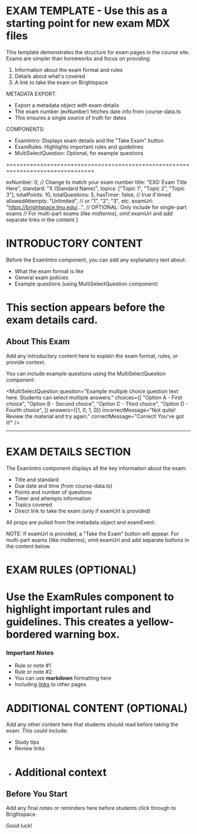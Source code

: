 
# EXAM TEMPLATE - Use this as a starting point for new exam MDX files

This template demonstrates the structure for exam pages in the course site.
Exams are simpler than homeworks and focus on providing:

1. Information about the exam format and rules
2. Details about what's covered
3. A link to take the exam on Brightspace

METADATA EXPORT:

- Export a metadata object with exam details
- The exam number (exNumber) fetches date info from course-data.ts
- This ensures a single source of truth for dates

COMPONENTS:

- ExamIntro: Displays exam details and the "Take Exam" button
- ExamRules: Highlights important rules and guidelines
- MultiSelectQuestion: Optional, for example questions

================================================================================

  exNumber: 0, // Change to match your exam number
  title: "EX0: Exam Title Here",
  standard: "X (Standard Name)",
  topics: ["Topic 1", "Topic 2", "Topic 3"],
  totalPoints: 10,
  totalQuestions: 5,
  hasTimer: false, // true if timed
  allowedAttempts: "Unlimited", // or "1", "2", "3", etc.
  examUrl: "https://brightspace.lmu.edu/...", // OPTIONAL: Only include for single-part exams
  // For multi-part exams (like midterms), omit examUrl and add separate links in the content
}


# INTRODUCTORY CONTENT

Before the ExamIntro component, you can add any explanatory text about:

- What the exam format is like
- General exam policies
- Example questions (using MultiSelectQuestion component)

# This section appears before the exam details card.

## About This Exam

Add any introductory content here to explain the exam format, rules, or provide context.

You can include example questions using the MultiSelectQuestion component:

<MultiSelectQuestion
  question="Example multiple choice question text here. Students can select multiple answers."
  choices={[
    "Option A - First choice",
    "Option B - Second choice",
    "Option C - Third choice",
    "Option D - Fourth choice",
  ]}
  answers={[1, 0, 1, 0]}
  incorrectMessage="Not quite! Review the material and try again."
  correctMessage="Correct! You've got it!"
/>

---

# EXAM DETAILS SECTION

The ExamIntro component displays all the key information about the exam:

- Title and standard
- Due date and time (from course-data.ts)
- Points and number of questions
- Timer and attempts information
- Topics covered
- Direct link to take the exam (only if examUrl is provided)

All props are pulled from the metadata object and examEvent.

NOTE: If examUrl is provided, a "Take the Exam" button will appear.
For multi-part exams (like midterms), omit examUrl and add separate buttons
in the content below.

<ExamIntro
  title={metadata.title}
  examDate={formatDate(examEvent?.date)}
  examTime={examEvent?.dueTime}
  standard={metadata.standard}
  topics={metadata.topics}
  totalPoints={metadata.totalPoints}
  totalQuestions={metadata.totalQuestions}
  description={examEvent?.description}
  hasTimer={metadata.hasTimer}
  allowedAttempts={metadata.allowedAttempts}
  examUrl={metadata.examUrl}
/>

# EXAM RULES (OPTIONAL)

Use the ExamRules component to highlight important rules and guidelines.
This creates a yellow-bordered warning box.
================================================================================

<ExamRules>

### Important Notes

- Rule or note #1
- Rule or note #2
- You can use **markdown** formatting here
- Including [links](/cmsi-2820/syllabus) to other pages

</ExamRules>

# ADDITIONAL CONTENT (OPTIONAL)

Add any other content here that students should read before taking the exam.
This could include:

- Study tips
- Review links
- # Additional context

## Before You Start

Add any final notes or reminders here before students click through to Brightspace.

Good luck!
